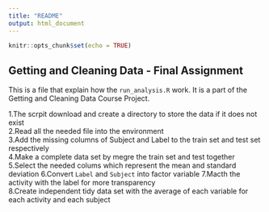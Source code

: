 ```yaml
---
title: "README"
output: html_document
---
```


```r
knitr::opts_chunk$set(echo = TRUE)
```

## Getting and Cleaning Data - Final Assignment

This is a file that explain how the `run_analysis.R` work. It is a part of the Getting and Cleaning Data Course Project.

1.The scrpit download and create a directory to store the data if it does not exist  
2.Read all the needed file into the environment  
3.Add the missing columns of Subject and Label to the train set and test set respectively  
4.Make a complete data set by megre the train set and test together
5.Select the needed colums which represent the mean and standard deviation
6.Convert `Label` and `Subject` into factor variable
7.Macth the activity with the label for more transparency  
8.Create independent tidy data set with the average of each variable for each activity and each subject  
